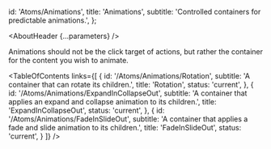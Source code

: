 

  id: 'Atoms/Animations',
  title: 'Animations',
  subtitle: 'Controlled containers for predictable animations.',
};

<Meta title="Atoms/Animations/About" />

<AboutHeader {...parameters} />

Animations should not be the click target of actions, but rather the container for the content you wish to animate.

<TableOfContents
  links={[
    {
      id: '/Atoms/Animations/Rotation',
      subtitle: 'A container that can rotate its children.',
      title: 'Rotation',
      status: 'current',
    },
    {
      id: '/Atoms/Animations/ExpandInCollapseOut',
      subtitle:
        'A container that applies an expand and collapse animation to its children.',
      title: 'ExpandInCollapseOut',
      status: 'current',
    },
    {
      id: '/Atoms/Animations/FadeInSlideOut', 
      subtitle: 'A container that applies a fade and slide animation to its children.',
      title: 'FadeInSlideOut',
      status: 'current',
    }
  ]}
/>
